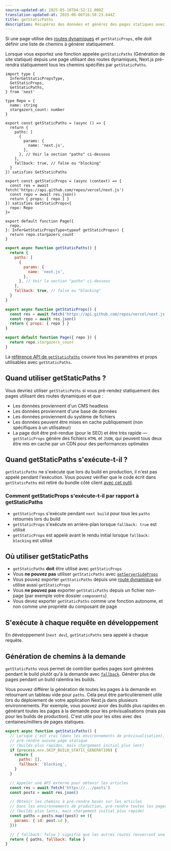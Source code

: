 ```yaml
---
source-updated-at: 2025-05-16T04:52:11.000Z
translation-updated-at: 2025-06-06T16:58:23.644Z
title: getStaticPaths
description: Récupérez des données et générez des pages statiques avec `getStaticPaths`. En savoir plus sur cette API pour la récupération de données dans Next.js.
---
```


Si une page utilise des [routes dynamiques](/docs/pages/building-your-application/routing/dynamic-routes) et `getStaticProps`, elle doit définir une liste de chemins à générer statiquement.

Lorsque vous exportez une fonction appelée `getStaticPaths` (Génération de site statique) depuis une page utilisant des routes dynamiques, Next.js pré-rendra statiquement tous les chemins spécifiés par `getStaticPaths`.

```tsx filename="pages/repo/[name].tsx" switcher
import type {
  InferGetStaticPropsType,
  GetStaticProps,
  GetStaticPaths,
} from 'next'

type Repo = {
  name: string
  stargazers_count: number
}

export const getStaticPaths = (async () => {
  return {
    paths: [
      {
        params: {
          name: 'next.js',
        },
      }, // Voir la section "paths" ci-dessous
    ],
    fallback: true, // false ou "blocking"
  }
}) satisfies GetStaticPaths

export const getStaticProps = (async (context) => {
  const res = await fetch('https://api.github.com/repos/vercel/next.js')
  const repo = await res.json()
  return { props: { repo } }
}) satisfies GetStaticProps<{
  repo: Repo
}>

export default function Page({
  repo,
}: InferGetStaticPropsType<typeof getStaticProps>) {
  return repo.stargazers_count
}
```

```jsx filename="pages/repo/[name].js" switcher
export async function getStaticPaths() {
  return {
    paths: [
      {
        params: {
          name: 'next.js',
        },
      }, // Voir la section "paths" ci-dessous
    ],
    fallback: true, // false ou "blocking"
  }
}

export async function getStaticProps() {
  const res = await fetch('https://api.github.com/repos/vercel/next.js')
  const repo = await res.json()
  return { props: { repo } }
}

export default function Page({ repo }) {
  return repo.stargazers_count
}
```

La [référence API de `getStaticPaths`](/docs/pages/api-reference/functions/get-static-paths) couvre tous les paramètres et props utilisables avec `getStaticPaths`.

## Quand utiliser getStaticPaths ?

Vous devriez utiliser `getStaticPaths` si vous pré-rendez statiquement des pages utilisant des routes dynamiques et que :

- Les données proviennent d'un CMS headless
- Les données proviennent d'une base de données
- Les données proviennent du système de fichiers
- Les données peuvent être mises en cache publiquement (non spécifiques à un utilisateur)
- La page doit être pré-rendue (pour le SEO) et être très rapide — `getStaticProps` génère des fichiers `HTML` et `JSON`, qui peuvent tous deux être mis en cache par un CDN pour des performances optimales

## Quand getStaticPaths s'exécute-t-il ?

`getStaticPaths` ne s'exécute que lors du build en production, il n'est pas appelé pendant l'exécution. Vous pouvez vérifier que le code écrit dans `getStaticPaths` est retiré du bundle côté client [avec cet outil](https://next-code-elimination.vercel.app/).

### Comment getStaticProps s'exécute-t-il par rapport à getStaticPaths

- `getStaticProps` s'exécute pendant `next build` pour tous les `paths` retournés lors du build
- `getStaticProps` s'exécute en arrière-plan lorsque `fallback: true` est utilisé
- `getStaticProps` est appelé avant le rendu initial lorsque `fallback: blocking` est utilisé

## Où utiliser getStaticPaths

- `getStaticPaths` **doit** être utilisé avec `getStaticProps`
- Vous **ne pouvez pas** utiliser `getStaticPaths` avec [`getServerSideProps`](/docs/pages/building-your-application/data-fetching/get-server-side-props)
- Vous pouvez exporter `getStaticPaths` depuis une [route dynamique](/docs/pages/building-your-application/routing/dynamic-routes) qui utilise aussi `getStaticProps`
- Vous **ne pouvez pas** exporter `getStaticPaths` depuis un fichier non-page (par exemple votre dossier `components`)
- Vous devez exporter `getStaticPaths` comme une fonction autonome, et non comme une propriété du composant de page

## S'exécute à chaque requête en développement

En développement (`next dev`), `getStaticPaths` sera appelé à chaque requête.

## Génération de chemins à la demande

`getStaticPaths` vous permet de contrôler quelles pages sont générées pendant le build plutôt qu'à la demande avec [`fallback`](/docs/pages/api-reference/functions/get-static-paths#fallback-blocking). Générer plus de pages pendant un build ralentira les builds.

Vous pouvez différer la génération de toutes les pages à la demande en retournant un tableau vide pour `paths`. Cela peut être particulièrement utile lors du déploiement de votre application Next.js dans plusieurs environnements. Par exemple, vous pouvez avoir des builds plus rapides en générant toutes les pages à la demande pour les prévisualisations (mais pas pour les builds de production). C'est utile pour les sites avec des centaines/milliers de pages statiques.

```jsx filename="pages/posts/[id].js"
export async function getStaticPaths() {
  // Lorsque c'est vrai (dans les environnements de prévisualisation), ne pas
  // pré-rendre aucune page statique
  // (builds plus rapides, mais chargement initial plus lent)
  if (process.env.SKIP_BUILD_STATIC_GENERATION) {
    return {
      paths: [],
      fallback: 'blocking',
    }
  }

  // Appeler une API externe pour obtenir les articles
  const res = await fetch('https://.../posts')
  const posts = await res.json()

  // Obtenir les chemins à pré-rendre basés sur les articles
  // Dans les environnements de production, pré-rendre toutes les pages
  // (builds plus lents, mais chargement initial plus rapide)
  const paths = posts.map((post) => ({
    params: { id: post.id },
  }))

  // { fallback: false } signifie que les autres routes renverront une 404
  return { paths, fallback: false }
}
```
